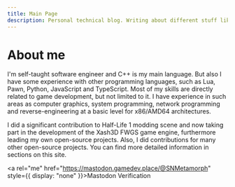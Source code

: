 ```yaml
---
title: Main Page
description: Personal technical blog. Writing about different stuff like programming, electronics, reverse-engineering.
---
```


# About me

I'm self-taught software engineer and C++ is my main language. But also I have some experience with other programming languages, such as Lua, Pawn, Python, JavaScript and TypeScript. 
Most of my skills are directly related to game development, but not limited to it. I have experience in such areas as computer graphics, system programming, network programming and reverse-engineering at a basic level for x86/AMD64 architectures.  
  
I did a significant contribution to Half-Life 1 modding scene and now taking part in the development of the Xash3D FWGS game engine, furthermore leading my own open-source projects. Also, I did contributions for many other open-source projects. You can find more detailed information in sections on this site. 

<a rel="me" href="https://mastodon.gamedev.place/@SNMetamorph" style={{ display: "none" }}>Mastodon Verification</a>
